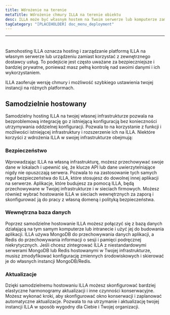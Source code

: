 ```yaml
---
title: Wdrożenie na terenie
metaTitle: Wdrożenie chmury ILLA na terenie obiektu
desc: ILLA może być własnym hostem na Twoim serwerze lub komputerze zamiast korzystać z zewnętrznego dostawcy usług
tagCategory: "[PLACEHOLDER] doc_menu_deployment"
---
```


* * *

# <Heading hidden>Wdrożenie na terenie</Heading>

Samohosting ILLA oznacza hosting i zarządzanie platformą ILLA na własnym serwerze lub urządzeniu zamiast korzystać z zewnętrznego dostawcy usług. To podejście jest często uważane za bezpieczniejsze i bardziej prywatne, ponieważ masz pełną kontrolę nad swoimi danymi i ich wykorzystaniem.

ILLA zaoferuje wersję chmury i możliwość szybkiego ustawienia twojej instancji na różnych platformach.

## Samodzielnie hostowany

Samodzielny hosting ILLA na twojej własnej infrastrukturze pozwala na bezproblemową integrację go z istniejącą konfiguracją bez konieczności utrzymywania oddzielnej konfiguracji. Pozwala to na korzystanie z funkcji i możliwości istniejącej infrastruktury i rozszerzenie ich na ILLA. Niektóre korzyści z wdrożenia ILLA w swojej infrastrukturze obejmują:

### Bezpieczeństwo

Wprowadzając ILLA na własną infrastrukturę, możesz przechowywać swoje dane w lokalach i upewnić się, że klucze API lub dane uwierzytelniające nigdy nie opuszczają serwera. Pozwala to na zastosowanie tych samych reguł bezpieczeństwa do ILLA, które stosujesz do dowolnej innej aplikacji na serwerze. Aplikacje, które budujesz za pomocą ILLA, będą przechowywane w Twojej infrastrukturze i w sieciach firmowych. Możesz również wybrać hostowanie ILLA w sieciach wewnętrznych za zaporą i skonfigurować ją do pracy z własną domeną i polityką bezpieczeństwa.

### Wewnętrzna baza danych

Poprzez samodzielne hostowanie ILLA możesz połączyć się z bazą danych działającą na tym samym komputerze lub intranecie i użyć jej do budowania aplikacji. ILLA używa MongoDB do przechowywania danych aplikacji, a Redis do przechowywania informacji o sesji i pamięci podręcznej niekrytycznych. Jeśli chcesz zintegrować ILLA z niestandardowymi serwerami MongoDB lub Redis hostowanymi w Twojej infrastrukturze, musisz zmodyfikować konfigurację zmiennych środowiskowych i skierować je do własnych instancji MongoDB/Redis.

### Aktualizacje

Dzięki samodzielnemu hostowaniu ILLA możesz skonfigurować bardziej elastyczne harmonogramy aktualizacji i inne czynności konserwacyjne. Możesz wykonać kroki, aby skonfigurować okno konserwacji i zaplanować automatyczne aktualizacje. Pozwala to na utrzymanie i aktualizację twojej instancji ILLA w sposób wygodny dla Ciebie i Twojej organizacji.
